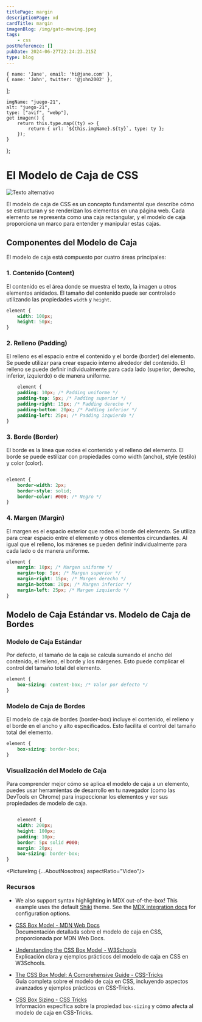 ```yaml
---
titlePage: margin
descriptionPage: xd
cardTitle: margin
imagenBlog: /img/gato-mewing.jpeg
tags:
    - css
postReference: []
pubDate: 2024-06-27T22:24:23.215Z
type: blog
---
```



	{ name: 'Jane', email: 'hi@jane.com' },
	{ name: 'John', twitter: '@john2002' },
];

    imgName: "juego-21",
    alt: "juego-21",
    type: ["avif", "webp"],
    get imagen() {
        return this.type.map((ty) => {
            return { url: `${this.imgName}.${ty}`, type: ty };
        });
    }
};

# El Modelo de Caja de CSS

![Texto alternativo](https://miro.medium.com/v2/resize:fit:408/1*sKnLrT1TtqWDZg7GWoBCow.png)

El modelo de caja de CSS es un concepto fundamental que describe cómo se estructuran y se renderizan los elementos en una página web. Cada elemento se representa como una caja rectangular, y el modelo de caja proporciona un marco para entender y manipular estas cajas.

## Componentes del Modelo de Caja

El modelo de caja está compuesto por cuatro áreas principales:

### 1. Contenido (Content)

El contenido es el área donde se muestra el texto, la imagen u otros elementos anidados. El tamaño del contenido puede ser controlado utilizando las propiedades `width` y `height`.

```css
element {
    width: 100px;
    height: 50px;
}
```

### 2. Relleno (Padding)

El relleno es el espacio entre el contenido y el borde (border) del elemento. Se puede utilizar para crear espacio interno alrededor del contenido. El relleno se puede definir individualmente para cada lado (superior, derecho, inferior, izquierdo) o de manera uniforme.

```css
	element {
    padding: 10px; /* Padding uniforme */
    padding-top: 5px; /* Padding superior */
    padding-right: 15px; /* Padding derecho */
    padding-bottom: 20px; /* Padding inferior */
    padding-left: 25px; /* Padding izquierdo */
}
```

### 3. Borde (Border)

El borde es la línea que rodea el contenido y el relleno del elemento. El borde se puede estilizar con propiedades como width (ancho), style (estilo) y color (color).

```css

element {
    border-width: 2px;
    border-style: solid;
    border-color: #000; /* Negro */
}
```
### 4. Margen (Margin)

El margen es el espacio exterior que rodea el borde del elemento. Se utiliza para crear espacio entre el elemento y otros elementos circundantes. Al igual que el relleno, los márenes se pueden definir individualmente para cada lado o de manera uniforme.

```css
element {
    margin: 10px; /* Margen uniforme */
    margin-top: 5px; /* Margen superior */
    margin-right: 15px; /* Margen derecho */
    margin-bottom: 20px; /* Margen inferior */
    margin-left: 25px; /* Margen izquierdo */
}
```

## Modelo de Caja Estándar vs. Modelo de Caja de Bordes

### Modelo de Caja Estándar

Por defecto, el tamaño de la caja se calcula sumando el ancho del contenido, el relleno, el borde y los márgenes. Esto puede complicar el control del tamaño total del elemento.

```css
element {
    box-sizing: content-box; /* Valor por defecto */
}
```

### Modelo de Caja de Bordes

El modelo de caja de bordes (border-box) incluye el contenido, el relleno y el borde en el ancho y alto especificados. Esto facilita el control del tamaño total del elemento.

```css
element {
    box-sizing: border-box;
}
```

### Visualización del Modelo de Caja

Para comprender mejor cómo se aplica el modelo de caja a un elemento, puedes usar herramientas de desarrollo en tu navegador (como las DevTools en Chrome) para inspeccionar los elementos y ver sus propiedades de modelo de caja.

```css

	element {
    width: 200px;
    height: 100px;
    padding: 10px;
    border: 5px solid #000;
    margin: 20px;
    box-sizing: border-box;
}

```

<PictureImg {...AboutNosotros} aspectRatio="Video"/>

### Recursos

- We also support syntax highlighting in MDX out-of-the-box! This example uses the default [Shiki](https://shiki.style) theme. See the [MDX integration docs](https://docs.astro.build/en/guides/integrations-guide/mdx/#syntax-highlighting) for configuration options.


- [CSS Box Model - MDN Web Docs](https://developer.mozilla.org/en-US/docs/Web/CSS/box_model)  
  Documentación detallada sobre el modelo de caja en CSS, proporcionada por MDN Web Docs.

- [Understanding the CSS Box Model - W3Schools](https://www.w3schools.com/css/css_boxmodel.asp)  
  Explicación clara y ejemplos prácticos del modelo de caja en CSS en W3Schools.

- [The CSS Box Model: A Comprehensive Guide - CSS-Tricks](https://css-tricks.com/the-css-box-model/)  
  Guía completa sobre el modelo de caja en CSS, incluyendo aspectos avanzados y ejemplos prácticos en CSS-Tricks.

- [CSS Box Sizing - CSS Tricks](https://css-tricks.com/almanac/properties/b/box-sizing/)  
  Información específica sobre la propiedad `box-sizing` y cómo afecta al modelo de caja en CSS-Tricks.





